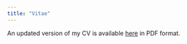 ```yaml
---
title: "Vitae"
---
```



An updated version of my CV is available <a alt="pdf" href="https://dl.dropboxusercontent.com/u/7256527/CV/academic_cv/casillas_cv.pdf" target='_new'><span class="cv" title="cv">here</span></a> in PDF format.  

<div align="center">
<object data="https://dl.dropboxusercontent.com/u/7256527/CV/academic_cv/casillas_cv.pdf" type="application/pdf" width="80%" height="700">
</object>
</div>








